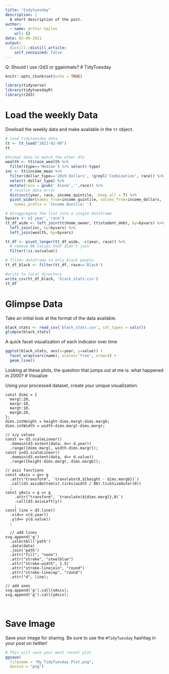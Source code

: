 ```yaml
---
title: "tidytuesday"
description: |
  A short description of the post.
author:
  - name: Arthur Gailes
    url: {}
date: 02-09-2021
output:
  distill::distill_article:
    self_contained: false
---
```


Q: Should I use r2d3 or gganimate?
# TidyTuesday


```r

knitr::opts_chunk$set(echo = TRUE)

library(tidyverse)
library(tidytuesdayR)
library(r2d3)
```

# Load the weekly Data

Dowload the weekly data and make available in the `tt` object.

```r
# load tidytuesday data
tt <- tt_load("2021-02-09")
tt

#format data to match the other dfs
wealth <- tt$race_wealth %>% 
  filter(type=='Median') %>% select(-type)
inc <- tt$income_mean %>% 
  filter(dollar_type=='2019 Dollars', !grepl('Combination', race)) %>% 
  select(-dollar_type) %>% 
  mutate(race = gsub(' Alone','',race)) %>% 
  # resolve data error
  distinct(year, race, income_quintile, .keep_all = T) %>% 
  pivot_wider(names_from=income_quintile, values_from=income_dollars, 
    names_prefix = 'Income Quntile: ')

# disaggregate the list into a single dataframe
byvars <- c('year','race')
tt_df_wide <- left_join(tt$home_owner, tt$student_debt, by=byvars) %>% 
  left_join(inc, by=byvars) %>% 
  left_join(wealth, by=byvars) 

tt_df <- pivot_longer(tt_df_wide, -c(year, race)) %>% 
  # remove NA values that didn't join
  filter(!is.na(value))

# filter dataframe to only black people
tt_df_black <- filter(tt_df, race=='Black')

#write to local directory
write_csv(tt_df_black, 'black_stats.csv')
tt_df

```



# Glimpse Data

Take an initial look at the format of the data available.

```r
black_stats <- read_csv('black_stats.csv', col_types = cols())
glimpse(black_stats)
```

A quick facet visualization of each indicator over time
```r
ggplot(black_stats, aes(x=year, y=value)) +
  facet_wrap(vars(name), scales='free', nrow=4) +
  geom_line()
```

Looking at these plots, the question that jumps out at me is: what happened in 2000?
# Visualize

Using your processed dataset, create your unique visualization.

```d3
const dims = {
  margl:20,
  margr:10,
  margt:10,
  margb:20,
};
dims.intHeight = height-dims.margt-dims.margb;
dims.intWidth = width-dims.margl-dims.margr;

// x/y values
const x= d3.scaleLinear()
  .domain(d3.extent(data, d=> d.year))
  .range([dims.margl, width-dims.margr]);
const y=d3.scaleLinear()
  .domain(d3.extent(data, d=> d.value))
  .range([height-dims.margt, dims.margb]);

// axis functions
const xAxis = g=> g
  .attr("transform", `translate(0,${height - dims.margb})`)
  .call(d3.axisBottom(x).ticks(width / 80).tickSizeOuter(0))
  ;
const yAxis = g => g
    .attr("transform", `translate(${dims.margl},0)`)
    .call(d3.axisLeft(y))
    ;
const line = d3.line()
  .x(d=> x(d.year))
  .y(d=> y(d.value))
  ;
    
  // add lines
svg.append('g')
  .selectAll('path')
  .data(data)
  .join('path')
  .attr("fill", "none")
  .attr("stroke", "steelblue")
  .attr("stroke-width", 1.5)
  .attr("stroke-linejoin", "round")
  .attr("stroke-linecap", "round")
  .attr("d", line);
  
// add axes
svg.append('g').call(xAxis);
svg.append('g').call(yAxis);

  
```

# Save Image

Save your image for sharing. Be sure to use the `#TidyTuesday` hashtag in your post on twitter! 

```r

# This will save your most recent plot
ggsave(
  filename = "My TidyTuesday Plot.png",
  device = "png")

```

